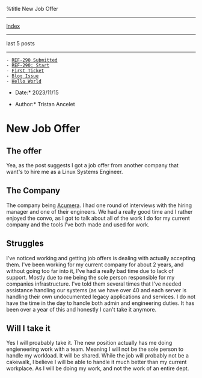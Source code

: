 %title New Job Offer


---------------------------
[[index.wiki|Index]]
---------------------------

last 5 posts
---------------------------

 - [[1699558725-ref-290-submitted.wiki|REF-290 Submitted]]
 - [[1699375988-ref-209-start.wiki|REF-290: Start]]
 - [[1698642000-first-ticket.wiki|First Ticket]]
 - [[1693890000-blog-issue.wiki|Blog Issue]]
 - [[1693630800-hello-world.wiki|Hello World]]

*Date:* 2023/11/15

*Author:* Tristan Ancelet

= New Job Offer =
== The offer ==
Yea, as the post suggests I got a job offer from another company that want's to hire me as a Linux Systems Engineer.

== The Company ==
The company being [[https://www.acumera.com/|Acumera]]. I had one round of interviews with the hiring manager and one of their engineers. We had a really good time and I rather enjoyed the convo, as I got to talk about all of the work I do for my current company and the tools I've both made and used for work. 

== Struggles ==
I've noticed working and getting job offers is dealing with actually accepting them. I've been working for my current company for about 2 years, and without going too far into it, I've had a really bad time due to lack of support. Mostly due to me being the sole person responsible for my companies infrastructure. I've told them several times that I've needed assistance handling our systems (as we have over 40 and each server is handling their own undocumented legacy applications and services. I do not have the time in the day to handle both admin and engineering duties. It has been over a year of this and honestly I can't take it anymore.

== Will I take it ==
Yes I will proabably take it. The new position actually has me doing engieneering work with a team. Meaning I will not be the sole person to handle my workload. It will be shared. While the job will probably not be a cakewalk, I believe I will be able to handle it much better than my current workplace. As I will be doing my work, and not the work of an entire dept.
